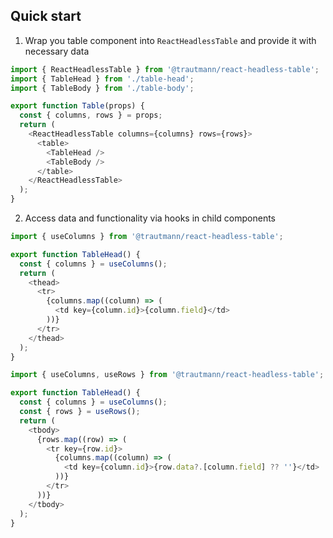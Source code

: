 ## Quick start

1. Wrap you table component into `ReactHeadlessTable` and provide it with necessary data
```js filename="table.js"
import { ReactHeadlessTable } from '@trautmann/react-headless-table';
import { TableHead } from './table-head';
import { TableBody } from './table-body';

export function Table(props) {
  const { columns, rows } = props;
  return (
    <ReactHeadlessTable columns={columns} rows={rows}>
      <table>
        <TableHead />
        <TableBody />
      </table>
    </ReactHeadlessTable>
  );
}
```

2. Access data and functionality via hooks in child components
```js  filename="table-head.js"
import { useColumns } from '@trautmann/react-headless-table';

export function TableHead() {
  const { columns } = useColumns();
  return (
    <thead>
      <tr>
        {columns.map((column) => (
          <td key={column.id}>{column.field}</td>
        ))}
      </tr>
    </thead>
  );
}
```

```js filename="table-body.js"
import { useColumns, useRows } from '@trautmann/react-headless-table';

export function TableHead() {
  const { columns } = useColumns();
  const { rows } = useRows();
  return (
    <tbody>
      {rows.map((row) => (
        <tr key={row.id}>
          {columns.map((column) => (
            <td key={column.id}>{row.data?.[column.field] ?? ''}</td>
          ))}
        </tr>
      ))}
    </tbody>
  );
}
```